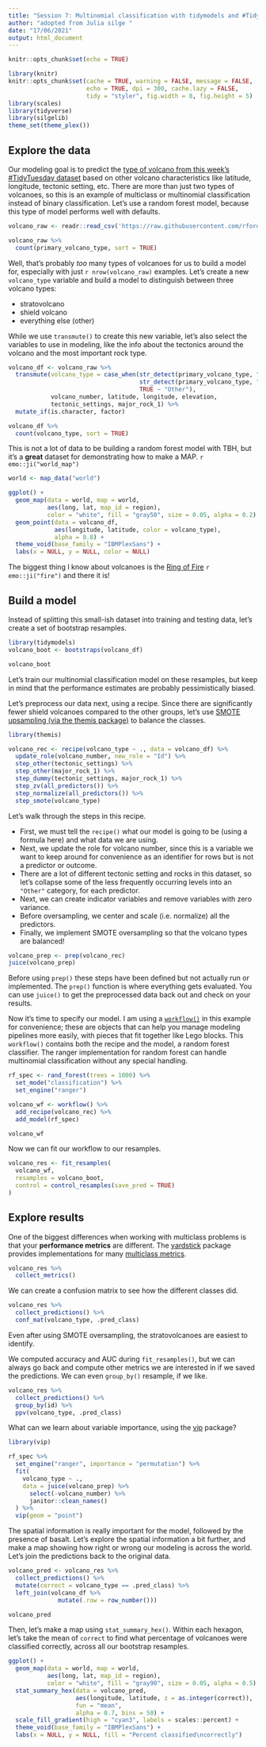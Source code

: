 ```yaml
---
title: "Session 7: Multinomial classification with tidymodels and #TidyTuesday volcano eruptions"
author: "adopted from Julia silge "
date: "17/06/2021"
output: html_document
---
```


```r
knitr::opts_chunk$set(echo = TRUE)

library(knitr)
knitr::opts_chunk$set(cache = TRUE, warning = FALSE, message = FALSE, 
                      echo = TRUE, dpi = 300, cache.lazy = FALSE,
                      tidy = "styler", fig.width = 8, fig.height = 5)
library(scales)
library(tidyverse)
library(silgelib)
theme_set(theme_plex())
```


## Explore the data

Our modeling goal is to predict the [type of volcano from this week's #TidyTuesday dataset](https://github.com/rfordatascience/tidytuesday/blob/master/data/2020/2020-05-12/readme.md) based on other volcano characteristics like latitude, longitude, tectonic setting, etc. There are more than just two types of volcanoes, so this is an example of multiclass or multinomial classification instead of binary classification. Let's use a random forest model, because this type of model performs well with defaults.

```r
volcano_raw <- readr::read_csv('https://raw.githubusercontent.com/rfordatascience/tidytuesday/master/data/2020/2020-05-12/volcano.csv')

volcano_raw %>%
  count(primary_volcano_type, sort = TRUE)
```

Well, that's probably *too* many types of volcanoes for us to build a model for, especially with just `r nrow(volcano_raw)` examples. Let's create a new `volcano_type` variable and build a model to distinguish between three volcano types:

- stratovolcano
- shield volcano
- everything else (other)

While we use `transmute()` to create this new variable, let's also select the variables to use in modeling, like the info about the tectonics around the volcano and the most important rock type.

```r
volcano_df <- volcano_raw %>%
  transmute(volcano_type = case_when(str_detect(primary_volcano_type, "Stratovolcano") ~ "Stratovolcano",
                                     str_detect(primary_volcano_type, "Shield") ~ "Shield",
                                     TRUE ~ "Other"),
            volcano_number, latitude, longitude, elevation, 
            tectonic_settings, major_rock_1) %>%
  mutate_if(is.character, factor)

volcano_df %>% 
  count(volcano_type, sort = TRUE)
```

This is not a lot of data to be building a random forest model with TBH, but it's a **great** dataset for demonstrating how to make a MAP. `r emo::ji("world_map")`

```r
world <- map_data("world")

ggplot() +
  geom_map(data = world, map = world,
           aes(long, lat, map_id = region),
           color = "white", fill = "gray50", size = 0.05, alpha = 0.2) +
  geom_point(data = volcano_df,
             aes(longitude, latitude, color = volcano_type),
             alpha = 0.8) +
  theme_void(base_family = "IBMPlexSans") +
  labs(x = NULL, y = NULL, color = NULL)
```

The biggest thing I know about volcanoes is the [Ring of Fire](https://en.wikipedia.org/wiki/Ring_of_Fire) `r emo::ji("fire")` and there it is!

## Build a model

Instead of splitting this small-ish dataset into training and testing data, let's create a set of bootstrap resamples.

```r
library(tidymodels)
volcano_boot <- bootstraps(volcano_df)

volcano_boot
```

Let's train our multinomial classification model on these resamples, but keep in mind that the performance estimates are probably pessimistically biased.

Let's preprocess our data next, using a recipe. Since there are significantly fewer shield volcanoes compared to the other groups, let's use [SMOTE upsampling (via the themis package)](https://tidymodels.github.io/themis/reference/step_smote.html) to balance the classes.

```r
library(themis)

volcano_rec <- recipe(volcano_type ~ ., data = volcano_df) %>%
  update_role(volcano_number, new_role = "Id") %>%
  step_other(tectonic_settings) %>%
  step_other(major_rock_1) %>%
  step_dummy(tectonic_settings, major_rock_1) %>%
  step_zv(all_predictors()) %>%
  step_normalize(all_predictors()) %>%
  step_smote(volcano_type)
```

Let's walk through the steps in this recipe.

- First, we must tell the `recipe()` what our model is going to be (using a formula here) and what data we are using.
- Next, we update the role for volcano number, since this is a variable we want to keep around for convenience as an identifier for rows but is not a predictor or outcome.
- There are a lot of different tectonic setting and rocks in this dataset, so let's collapse some of the less frequently occurring levels into an `"Other"` category, for each predictor.
- Next, we can create indicator variables and remove variables with zero variance.
- Before oversampling, we center and scale (i.e. normalize) all the predictors.
- Finally, we implement SMOTE oversampling so that the volcano types are balanced!

```r
volcano_prep <- prep(volcano_rec)
juice(volcano_prep)
```

Before using `prep()` these steps have been defined but not actually run or implemented. The `prep()` function is where everything gets evaluated. You can use `juice()` to get the preprocessed data back out and check on your results.

Now it's time to specify our model. I am using a [`workflow()`](https://workflows.tidymodels.org/) in this example for convenience; these are objects that can help you manage modeling pipelines more easily, with pieces that fit together like Lego blocks. This `workflow()` contains both the recipe and the model, a random forest classifier. The ranger implementation for random forest can handle multinomial classification without any special handling.

```r
rf_spec <- rand_forest(trees = 1000) %>%
  set_mode("classification") %>%
  set_engine("ranger")

volcano_wf <- workflow() %>%
  add_recipe(volcano_rec) %>%
  add_model(rf_spec)

volcano_wf
```

Now we can fit our workflow to our resamples. 

```r
volcano_res <- fit_resamples(
  volcano_wf,
  resamples = volcano_boot,
  control = control_resamples(save_pred = TRUE)
)
```

## Explore results

One of the biggest differences when working with multiclass problems is that your **performance metrics** are different. The [yardstick](https://yardstick.tidymodels.org/) package provides implementations for many [multiclass metrics](https://yardstick.tidymodels.org/articles/multiclass.html).

```r
volcano_res %>%
  collect_metrics()
```

We can create a confusion matrix to see how the different classes did.

```r
volcano_res %>%
  collect_predictions() %>%
  conf_mat(volcano_type, .pred_class)
```

Even after using SMOTE oversampling, the stratovolcanoes are easiest to identify.

We computed accuracy and AUC during `fit_resamples()`, but we can always go back and compute other metrics we are interested in if we saved the predictions. We can even `group_by()` resample, if we like.

```r
volcano_res %>%
  collect_predictions() %>%
  group_by(id) %>%
  ppv(volcano_type, .pred_class)
```

What can we learn about variable importance, using the [vip](https://koalaverse.github.io/vip/) package?

```r
library(vip)

rf_spec %>% 
  set_engine("ranger", importance = "permutation") %>%
  fit(
    volcano_type ~ .,
    data = juice(volcano_prep) %>% 
      select(-volcano_number) %>% 
      janitor::clean_names()
  ) %>%
  vip(geom = "point")
```

The spatial information is really important for the model, followed by the presence of basalt. Let's explore the spatial information a bit further, and make a map showing how right or wrong our modeling is across the world. Let's join the predictions back to the original data.

```r
volcano_pred <- volcano_res %>% 
  collect_predictions() %>%
  mutate(correct = volcano_type == .pred_class) %>%
  left_join(volcano_df %>% 
              mutate(.row = row_number()))

volcano_pred
```

Then, let's make a map using `stat_summary_hex()`. Within each hexagon, let's take the mean of `correct` to find what percentage of volcanoes were classified correctly, across all our bootstrap resamples.

```r
ggplot() +
  geom_map(data = world, map = world,
           aes(long, lat, map_id = region),
           color = "white", fill = "gray90", size = 0.05, alpha = 0.5) +
  stat_summary_hex(data = volcano_pred,
                   aes(longitude, latitude, z = as.integer(correct)),
                   fun = "mean",
                   alpha = 0.7, bins = 50) +
  scale_fill_gradient(high = "cyan3", labels = scales::percent) +
  theme_void(base_family = "IBMPlexSans") +
  labs(x = NULL, y = NULL, fill = "Percent classified\ncorrectly")
```


